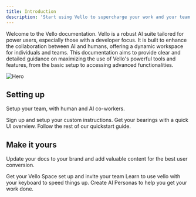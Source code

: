 ```yaml
---
title: Introduction
description: 'Start using Vello to supercharge your work and your team'
---
```


Welcome to the Vello documentation. Vello is a robust AI suite tailored for power users, especially those with a developer focus. It is built to enhance the collaboration between AI and humans, offering a dynamic workspace for individuals and teams. This documentation aims to provide clear and detailed guidance on maximizing the use of Vello's powerful tools and features, from the basic setup to accessing advanced functionalities.

<img
  src="/images/hero.png"
  alt="Hero"
/>


## Setting up

Setup your team, with human and AI co-workers.

<CardGroup cols={3}>
  <Card
    title="Sign Up"
    icon="person"
    href="/signup"
  >
   Sign up and setup your custom instructions.
  </Card>
  <Card
    title="Learn the Ropes"
    icon="sidebar"
    href="/ui"
  >
   Get your bearings with a quick UI overview.
  </Card>
  <Card
    title="Quickstart Guide"
    icon="bolt"
    href="/quickstart"
  >
   Follow the rest of our quickstart guide.
  </Card>
</CardGroup>

## Make it yours

Update your docs to your brand and add valuable content for the best user conversion.

<CardGroup cols={3}>
  <Card
    title="Setup your Vello Space"
    icon="people"
    href="/spaces"
  >
    Get your Vello Space set up and invite your team
  </Card>
  <Card
    title="Learn the Shortcuts"
    icon="keyboard"
    href="/keys"
  >
    Learn to use vello with your keyboard to speed things up.
  </Card>
  <Card
    title="Create Your First Persona"
    icon="image"
    href="/persona"
  >
    Create AI Personas to help you get your work done.
  </Card>
</CardGroup>

